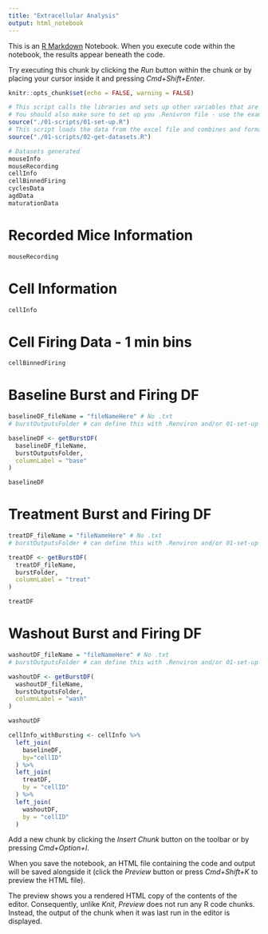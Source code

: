 ```yaml
---
title: "Extracellular Analysis"
output: html_notebook
---
```


This is an [R Markdown](http://rmarkdown.rstudio.com) Notebook. When you execute code within the notebook, the results appear beneath the code. 

Try executing this chunk by clicking the *Run* button within the chunk or by placing your cursor inside it and pressing *Cmd+Shift+Enter*. 

```r
knitr::opts_chunk$set(echo = FALSE, warning = FALSE)
```


```r
# This script calls the libraries and sets up other variables that are necessary for analysis
# You should also make sure to set up you .Renivron file - use the example as a template
source("./01-scripts/01-set-up.R")
# This script loads the data from the excel file and combines and formats the data
source("./01-scripts/02-get-datasets.R")
```

```r
# Datasets generated
mouseInfo
mouseRecording
cellInfo
cellBinnedFiring
cyclesData
agdData
maturationData
```

# Recorded Mice Information
```r
mouseRecording
```

# Cell Information
```r
cellInfo
```

# Cell Firing Data - 1 min bins
```r
cellBinnedFiring
```

# Baseline Burst and Firing DF

```r
baselineDF_fileName = "fileNameHere" # No .txt
# burstOutputsFolder # can define this with .Renviron and/or 01-set-up

baselineDF <- getBurstDF(
  baselineDF_fileName,
  burstOutputsFolder,
  columnLabel = "base"
)

baselineDF
```

# Treatment Burst and Firing DF

```r
treatDF_fileName = "fileNameHere" # No .txt
# burstOutputsFolder # can define this with .Renviron and/or 01-set-up

treatDF <- getBurstDF(
  treatDF_fileName,
  burstFolder,
  columnLabel = "treat"
)

treatDF
```

# Washout Burst and Firing DF

```r
washoutDF_fileName = "fileNameHere" # No .txt
# burstOutputsFolder # can define this with .Renviron and/or 01-set-up

washoutDF <- getBurstDF(
  washoutDF_fileName,
  burstOutputsFolder,
  columnLabel = "wash"
)

washoutDF
```

```r
cellInfo_withBursting <- cellInfo %>%
  left_join(
    baselineDF,
    by="cellID"
  ) %>%
  left_join(
    treatDF,
    by = "cellID"
  ) %>%
  left_join(
    washoutDF,
    by = "cellID"
  )
```


Add a new chunk by clicking the *Insert Chunk* button on the toolbar or by pressing *Cmd+Option+I*.

When you save the notebook, an HTML file containing the code and output will be saved alongside it (click the *Preview* button or press *Cmd+Shift+K* to preview the HTML file). 

The preview shows you a rendered HTML copy of the contents of the editor. Consequently, unlike *Knit*, *Preview* does not run any R code chunks. Instead, the output of the chunk when it was last run in the editor is displayed.

